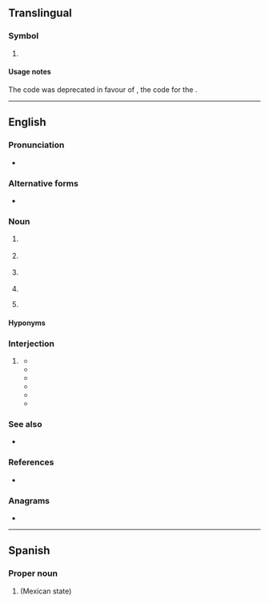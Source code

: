 {{also|Appendix:Variations of "pu"}}
==Translingual==

===Symbol===
{{mul-symbol}}

# {{ISO 3166|1|2|obs=1|United States Miscellaneous Pacific Islands|from=1974|to=1986}}
#: {{syn|mul|PUS|qq1={{w|ISO 3166-1 alpha-3|alpha-3}}}}

====Usage notes====
The code was deprecated in favour of {{l|mul|UM}}, the code for the {{w|United States Minor Outlying Islands}}.

----

==English==

===Pronunciation===
* {{audio|en|En-au-PU.ogg|Audio (AU)}}

===Alternative forms===
* {{alter|en|P.U.|P. U.}}

===Noun===
{{en-noun}}

# {{lb|en|computing}} {{initialism of|en|[[processing unit]]}}
# {{lb|en|linguistics}} {{initialism of|en|[[prosodic]] [[unit]]}} {{gloss|IU for intonation unit is preferred}}
# {{lb|en|organic compound}} {{initialism of|en|[[polyurethane]]}}
# {{initialism of|en|[[power]] [[unit]]}}
# {{lb|en|Internet slang}} {{initialism of|en|[[pickup]]}} {{gloss|as in, [[pickup artist]]}}

====Hyponyms====
{{col4|en|title=computing
|CPU
|GPU
|NPU
|PPU
|SPU
|TPU
|VPU
}}
{{col3|en|title=computing
|DSP
|FPGA
|SPE
}}

===Interjection===
{{en-interjection}}

# {{rfv-sense|en}} {{lb|en|slang}} {{alternative form of|en|P U}} {{ngd|Expression used when encountering a displeasing smell; exaggerated pronunciation of {{l|en|pew}}.}}
#* {{quote-newsgroup|en|author=zombie|title=Future Images|newsgroup=rec.arts.comics.misc|url=https://groups.google.com/g/rec.arts.comics.misc/c/HNWgIP601WQ/m/fBg9UvXU1eAJ|accessdate=2022-06-20|date=Feb 28, 1994|text=IMO, this stinks. '''PU'''.}}
#* {{quote-newsgroup|en|author=K.A.J.|title='''PU''', whats that smell......|newsgroup=rec.equestrian|url=https://groups.google.com/g/rec.equestrian/c/nBtm_qiI1cY/m/k2r7xziNs5sJ|accessdate=2022-06-20|date=Feb 19, 1997}}
#* {{quote-newsgroup|en|author=Thomas Mac Donald|title=99 Interior Smell - '''PU'''|newsgroup=rec.autos.makers.mazda.miata|url=https://groups.google.com/g/rec.autos.makers.mazda.miata/c/VsNCf41eBdw/m/wONDovGvnhgJ|accessdate=2022-06-20|date=Apr 7, 1999}}
#* {{quote-newsgroup|en|author=thunde...@webtv.net|title='''PU''' WHO CUT THE FRIKIN CHEESE?|newsgroup=alt.cheese|url=https://groups.google.com/g/alt.cheese/c/5SVNL4rRCVM/m/3ijCLWOnaVwJ|accessdate=2022-06-20|date=Mar 19, 2000|text=THIS NEWSGROUP STINKS<br>'''PU'''}}
#* {{quote-newsgroup|en|author=Karl Reinhardt|title=How to spell???|newsgroup=alt.usage.english|url=https://groups.google.com/g/alt.usage.english/c/UWroMmebpl8/m/lpf1U_bYwPgJ|accessdate=2022-06-20|date=Feb 22, 2000|text=Phew can mean you are exhausted, hot, and other things which leave you overwhelmed. Pew is a bench you sit on in church. '''PU''' means that something stinks. I feel no connection between these words. While Phew *may* mean "what a stink", '''PU''' can mean *only* "what a stink". By the way, '''PU''' has been around at least since was a young kid 60 years ago.}}
#* {{quote-newsgroup|en|author=Samuel Sands|title=Truck|newsgroup=atl.arno|url=https://groups.google.com/g/atl.arno/c/dU0Co-pta3U/m/MnYh5C1PmJEJ|accessdate=2022-06-20|date=Oct 7, 2000|text='''PU'''? As in Stinks? :^)<br>Sam (Pee Euw) Sands}}

===See also===
* {{sense|polyurethane}} {{l|en|ePTFE}}

===References===
* {{pedia}}

===Anagrams===
* {{anagrams|en|a=pu|U.P.|UP|up|up-}}

{{c|en|Smell}}

----

==Spanish==

===Proper noun===
{{es-proper noun|m}}

# {{abbreviation of|es|Puebla}} (Mexican state)